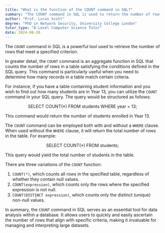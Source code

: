 ```yaml
---
title: "What is the function of the COUNT command in SQL?"
summary: "The COUNT command in SQL is used to return the number of rows that matches a specified criterion."
author: "Prof. Lucas Scott"
degree: "PhD in Network Security, University College London"
tutor_type: "A-Level Computer Science Tutor"
date: 2024-06-26
---
```


The `COUNT` command in SQL is a powerful tool used to retrieve the number of rows that meet a specified criterion.

In greater detail, the `COUNT` command is an aggregate function in SQL that counts the number of rows in a table satisfying the conditions defined in the SQL query. This command is particularly useful when you need to determine how many records in a table match certain criteria.

For instance, if you have a table containing student information and you wish to find out how many students are in Year 13, you can utilize the `COUNT` command in your SQL query. The query would be structured as follows:

$$
\text{SELECT COUNT(*) FROM students WHERE year = 13;}
$$

This command would return the number of students enrolled in Year 13.

The `COUNT` command can be employed both with and without a `WHERE` clause. When used without the `WHERE` clause, it will return the total number of rows in the table. For example:

$$
\text{SELECT COUNT(*) FROM students;}
$$

This query would yield the total number of students in the table.

There are three variations of the `COUNT` function: 

1. `COUNT(*)`, which counts all rows in the specified table, regardless of whether they contain null values.
2. `COUNT(expression)`, which counts only the rows where the specified expression is not null.
3. `COUNT(DISTINCT expression)`, which counts only the distinct (unique) non-null values.

In summary, the `COUNT` command in SQL serves as an essential tool for data analysis within a database. It allows users to quickly and easily ascertain the number of rows that align with specific criteria, making it invaluable for managing and interpreting large datasets.
    